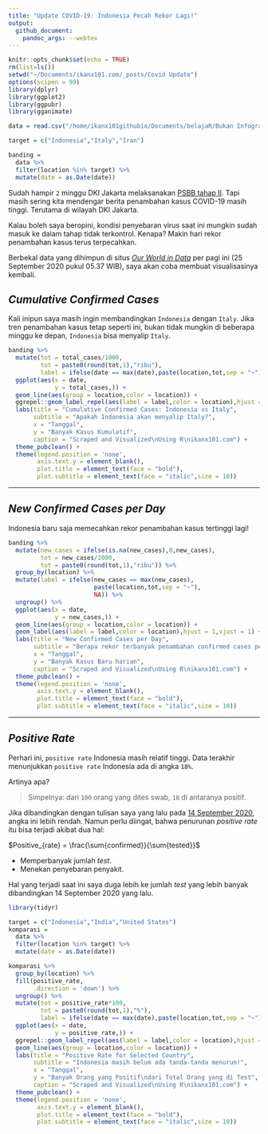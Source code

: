 ```yaml
---
title: "Update COVID-19: Indonesia Pecah Rekor Lagi!"
output: 
  github_document:
    pandoc_args: --webtex
---
```


```r
knitr::opts_chunk$set(echo = TRUE)
rm(list=ls())
setwd("~/Documents/ikanx101.com/_posts/Covid Update")
options(scipen = 99)
library(dplyr)
library(ggplot2)
library(ggpubr)
library(gganimate)

data = read.csv("/home/ikanx101githubio/Documents/belajaR/Bukan Infografis/Covid Data/owid-covid-data.csv")

target = c("Indonesia","Italy","Iran")

banding = 
  data %>% 
  filter(location %in% target) %>% 
  mutate(date = as.Date(date))
```

Sudah hampir `2` minggu DKI Jakarta melaksanakan [PSBB tahap II](https://ikanx101.com/blog/psbbt/). Tapi masih sering kita mendengar berita penambahan kasus COVID-19 masih tinggi. Terutama di wilayah DKI Jakarta.

Kalau boleh saya beropini, kondisi penyebaran virus saat ini mungkin sudah masuk ke dalam tahap tidak terkontrol. Kenapa? Makin hari rekor penambahan kasus terus terpecahkan.

Berbekal data yang dihimpun di situs [_Our World in Data_](https://ourworldindata.org/coronavirus) per pagi ini (25 September 2020 pukul 05.37 WIB), saya akan coba membuat visualisasinya kembali.

## _Cumulative Confirmed Cases_

Kali inipun saya masih ingin membandingkan `Indonesia` dengan `Italy`. Jika tren penambahan kasus tetap seperti ini, bukan tidak mungkin di beberapa minggu ke depan, `Indonesia` bisa menyalip `Italy`. 

```r
banding %>% 
  mutate(tot = total_cases/1000,
         tot = paste0(round(tot,1),"ribu"),
         label = ifelse(date == max(date),paste(location,tot,sep = "~"),NA)) %>% 
  ggplot(aes(x = date,
             y = total_cases,)) +
  geom_line(aes(group = location,color = location)) +
  ggrepel::geom_label_repel(aes(label = label,color = location),hjust = 1,vjust = 1) +
  labs(title = "Cumulative Confirmed Cases: Indonesia vs Italy",
       subtitle = "Apakah Indonesia akan menyalip Italy?",
       x = "Tanggal",
       y = "Banyak Kasus Kumulatif",
       caption = "Scraped and Visualized\nUsing R\nikanx101.com") +
  theme_pubclean() +
  theme(legend.position = 'none',
        axis.text.y = element_blank(),
        plot.title = element_text(face = "bold"),
        plot.subtitle = element_text(face = "italic",size = 10))
```

----

## _New Confirmed Cases per Day_

Indonesia baru saja memecahkan rekor penambahan kasus tertinggi lagi!

```r
banding %>% 
  mutate(new_cases = ifelse(is.na(new_cases),0,new_cases),
         tot = new_cases/1000,
         tot = paste0(round(tot,1),"ribu")) %>%
  group_by(location) %>% 
  mutate(label = ifelse(new_cases == max(new_cases),
                        paste(location,tot,sep = "~"),
                        NA)) %>% 
  ungroup() %>% 
  ggplot(aes(x = date,
             y = new_cases,)) +
  geom_line(aes(group = location,color = location)) +
  geom_label(aes(label = label,color = location),hjust = 1,vjust = 1) +
  labs(title = "New Confirmed Cases per Day",
       subtitle = "Berapa rekor terbanyak penambahan confirmed cases per day dari setiap negara ini?",
       x = "Tanggal",
       y = "Banyak Kasus Baru harian",
       caption = "Scraped and Visualized\nUsing R\nikanx101.com") +
  theme_pubclean() +
  theme(legend.position = 'none',
        axis.text.y = element_blank(),
        plot.title = element_text(face = "bold"),
        plot.subtitle = element_text(face = "italic",size = 10))
```


----

## _Positive Rate_

Perhari ini, `positive rate` Indonesia masih relatif tinggi. Data terakhir menunjukkan `positive rate` Indonesia ada di angka `18%`.

Artinya apa?

> Simpelnya: dari `100` orang yang dites swab, `18` di antaranya positif.


Jika dibandingkan dengan tulisan saya yang lalu pada [14 September 2020](https://ikanx101.com/blog/psbbt/), angka ini lebih rendah. Namun perlu diingat, bahwa penurunan _positive rate_ itu bisa terjadi akibat dua hal:

$Positive_{rate} = \frac{\sum{confirmed}}{\sum{tested}}$

- Memperbanyak jumlah _test_.
- Menekan penyebaran penyakit.

Hal yang terjadi saat ini saya duga lebih ke jumlah _test_ yang lebih banyak dibandingkan 14 September 2020 yang lalu.

```r
library(tidyr)

target = c("Indonesia","India","United States")
komparasi = 
  data %>% 
  filter(location %in% target) %>% 
  mutate(date = as.Date(date))

komparasi %>% 
  group_by(location) %>% 
  fill(positive_rate,
       .direction = 'down') %>% 
  ungroup() %>% 
  mutate(tot = positive_rate*100,
         tot = paste0(round(tot,1),"%"),
         label = ifelse(date == max(date),paste(location,tot,sep = "~"),NA)) %>% 
  ggplot(aes(x = date,
             y = positive_rate,)) +
  ggrepel::geom_label_repel(aes(label = label,color = location),hjust = 1,vjust = 1) +
  geom_line(aes(group = location,color = location)) +
  labs(title = "Positive Rate for Selected Country",
       subtitle = "Indonesia masih belum ada tanda-tanda menurun!",
       x = "Tanggal",
       y = "Banyak Orang yang Positif\ndari Total Orang yang di Test",
       caption = "Scraped and Visualized\nUsing R\nikanx101.com") +
  theme_pubclean() +
  theme(legend.position = 'none',
        axis.text.y = element_blank(),
        plot.title = element_text(face = "bold"),
        plot.subtitle = element_text(face = "italic",size = 10))
```


